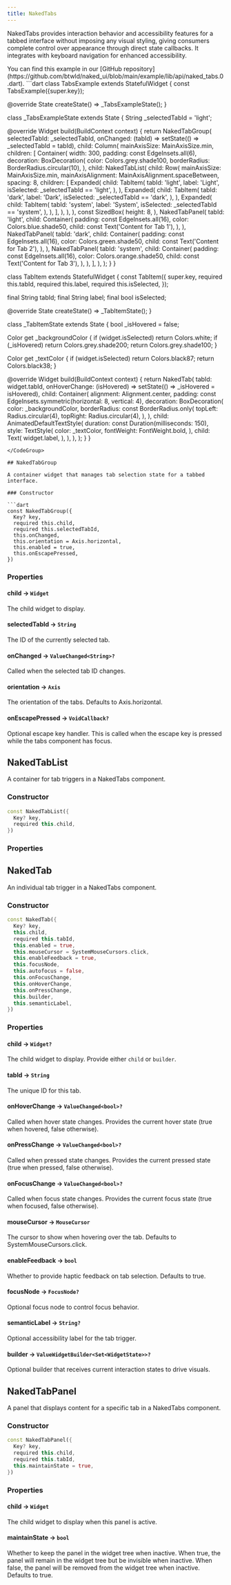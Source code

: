 ```yaml
---
title: NakedTabs
---
```


NakedTabs provides interaction behavior and accessibility features for a tabbed interface without imposing any visual styling, giving consumers complete control over appearance through direct state callbacks. It integrates with keyboard navigation for enhanced accessibility.

<Info>
  You can find this example in our [GitHub repository](https://github.com/btwld/naked_ui/blob/main/example/lib/api/naked_tabs.0.dart).
</Info>
<CodeGroup title="Usage Example" defaultLanguage="dart">
```dart
class TabsExample extends StatefulWidget {
  const TabsExample({super.key});

  @override
  State<TabsExample> createState() => _TabsExampleState();
}

class _TabsExampleState extends State<TabsExample> {
  String _selectedTabId = 'light';

  @override
  Widget build(BuildContext context) {
    return NakedTabGroup(
      selectedTabId: _selectedTabId,
      onChanged: (tabId) => setState(() => _selectedTabId = tabId),
      child: Column(
        mainAxisSize: MainAxisSize.min,
        children: [
          Container(
            width: 300,
            padding: const EdgeInsets.all(6),
            decoration: BoxDecoration(
              color: Colors.grey.shade100,
              borderRadius: BorderRadius.circular(10),
            ),
            child: NakedTabList(
              child: Row(
                mainAxisSize: MainAxisSize.min,
                mainAxisAlignment: MainAxisAlignment.spaceBetween,
                spacing: 8,
                children: [
                  Expanded(
                    child: TabItem(
                      tabId: 'light',
                      label: 'Light',
                      isSelected: _selectedTabId == 'light',
                    ),
                  ),
                  Expanded(
                    child: TabItem(
                      tabId: 'dark',
                      label: 'Dark',
                      isSelected: _selectedTabId == 'dark',
                    ),
                  ),
                  Expanded(
                    child: TabItem(
                      tabId: 'system',
                      label: 'System',
                      isSelected: _selectedTabId == 'system',
                    ),
                  ),
                ],
              ),
            ),
          ),
          const SizedBox(
            height: 8,
          ),
          NakedTabPanel(
            tabId: 'light',
            child: Container(
              padding: const EdgeInsets.all(16),
              color: Colors.blue.shade50,
              child: const Text('Content for Tab 1'),
            ),
          ),
          NakedTabPanel(
            tabId: 'dark',
            child: Container(
              padding: const EdgeInsets.all(16),
              color: Colors.green.shade50,
              child: const Text('Content for Tab 2'),
            ),
          ),
          NakedTabPanel(
            tabId: 'system',
            child: Container(
              padding: const EdgeInsets.all(16),
              color: Colors.orange.shade50,
              child: const Text('Content for Tab 3'),
            ),
          ),
        ],
      ),
    );
  }
}

class TabItem extends StatefulWidget {
  const TabItem({
    super.key,
    required this.tabId,
    required this.label,
    required this.isSelected,
  });

  final String tabId;
  final String label;
  final bool isSelected;

  @override
  State<TabItem> createState() => _TabItemState();
}

class _TabItemState extends State<TabItem> {
  bool _isHovered = false;

  Color get _backgroundColor {
    if (widget.isSelected) return Colors.white;
    if (_isHovered) return Colors.grey.shade200;
    return Colors.grey.shade100;
  }

  Color get _textColor {
    if (widget.isSelected) return Colors.black87;
    return Colors.black38;
  }

  @override
  Widget build(BuildContext context) {
    return NakedTab(
      tabId: widget.tabId,
      onHoverChange: (isHovered) => setState(() => _isHovered = isHovered),
      child: Container(
        alignment: Alignment.center,
        padding: const EdgeInsets.symmetric(horizontal: 8, vertical: 4),
        decoration: BoxDecoration(
          color: _backgroundColor,
          borderRadius: const BorderRadius.only(
            topLeft: Radius.circular(4),
            topRight: Radius.circular(4),
          ),
        ),
        child: AnimatedDefaultTextStyle(
          duration: const Duration(milliseconds: 150),
          style: TextStyle(
            color: _textColor,
            fontWeight: FontWeight.bold,
          ),
          child: Text(
            widget.label,
          ),
        ),
      ),
    );
  }
}
```
</CodeGroup>

## NakedTabGroup

A container widget that manages tab selection state for a tabbed interface.

### Constructor

```dart
const NakedTabGroup({
  Key? key,
  required this.child,
  required this.selectedTabId,
  this.onChanged,
  this.orientation = Axis.horizontal,
  this.enabled = true,
  this.onEscapePressed,
})
```

### Properties

#### child  → `Widget`
The child widget to display.

#### selectedTabId → `String`
The ID of the currently selected tab.

#### onChanged → `ValueChanged<String>?`
Called when the selected tab ID changes.

#### orientation → `Axis`
The orientation of the tabs. Defaults to Axis.horizontal.



#### onEscapePressed → `VoidCallback?`
Optional escape key handler. This is called when the escape key is pressed while the tabs component has focus.

## NakedTabList

A container for tab triggers in a NakedTabs component.

### Constructor

```dart
const NakedTabList({
  Key? key,
  required this.child,
})
```

### Properties



## NakedTab

An individual tab trigger in a NakedTabs component.

### Constructor

```dart
const NakedTab({
  Key? key,
  this.child,
  required this.tabId,
  this.enabled = true,
  this.mouseCursor = SystemMouseCursors.click,
  this.enableFeedback = true,
  this.focusNode,
  this.autofocus = false,
  this.onFocusChange,
  this.onHoverChange,
  this.onPressChange,
  this.builder,
  this.semanticLabel,
})
```

### Properties

#### child  → `Widget?`
The child widget to display. Provide either `child` or `builder`.

#### tabId → `String`
The unique ID for this tab.

#### onHoverChange → `ValueChanged<bool>?`
Called when hover state changes. Provides the current hover state (true when hovered, false otherwise).

#### onPressChange → `ValueChanged<bool>?`
Called when pressed state changes. Provides the current pressed state (true when pressed, false otherwise).

#### onFocusChange → `ValueChanged<bool>?`
Called when focus state changes. Provides the current focus state (true when focused, false otherwise).



#### mouseCursor → `MouseCursor`
The cursor to show when hovering over the tab. Defaults to SystemMouseCursors.click.

#### enableFeedback → `bool`
Whether to provide haptic feedback on tab selection. Defaults to true.

#### focusNode → `FocusNode?`
Optional focus node to control focus behavior.



#### semanticLabel → `String?`
Optional accessibility label for the tab trigger.

#### builder → `ValueWidgetBuilder<Set<WidgetState>>?`
Optional builder that receives current interaction states to drive visuals.

## NakedTabPanel

A panel that displays content for a specific tab in a NakedTabs component.

### Constructor

```dart
const NakedTabPanel({
  Key? key,
  required this.child,
  required this.tabId,
  this.maintainState = true,
})
```

### Properties

#### child  → `Widget`
The child widget to display when this panel is active.



#### maintainState → `bool`
Whether to keep the panel in the widget tree when inactive. When true, the panel will remain in the widget tree but be invisible when inactive. When false, the panel will be removed from the widget tree when inactive. Defaults to true. 
